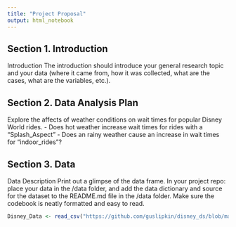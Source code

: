 ```yaml
---
title: "Project Proposal"
output: html_notebook
---
```


## Section 1. Introduction
Introduction
The introduction should introduce your general research topic and your data (where it came from, how it was collected, what are the cases, what are the variables, etc.).

## Section 2. Data Analysis Plan
Explore the affects of weather conditions on wait times for popular Disney World rides.
- Does hot weather increase wait times for rides with a "Splash_Aspect"
- Does an rainy weather cause an increase in wait times for "indoor_rides"?

## Section 3. Data
Data Description
Print out a glimpse of the data frame. In your project repo: place your data in the /data folder, and add the data dictionary and source for the dataset to the README.md file in the /data folder. Make sure the codebook is neatly formatted and easy to read.


```r
Disney_Data <- read_csv("https://github.com/guslipkin/disney_ds/blob/master/data/metadata.csv")
```

